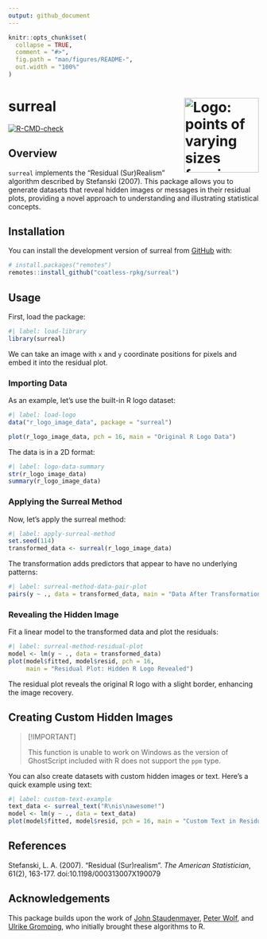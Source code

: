 ```yaml
---
output: github_document
---
```


<!-- README.md is generated from README.Rmd. Please edit that file -->

```r
knitr::opts_chunk$set(
  collapse = TRUE,
  comment = "#>",
  fig.path = "man/figures/README-",
  out.width = "100%"
)
```

# surreal <img src="man/figures/logo-surreal.png" align="right" alt="Logo: points of varying sizes forming a hidden pattern" width="150"/>

<!-- badges: start -->
[![R-CMD-check](https://github.com/coatless-rpkg/surreal/actions/workflows/R-CMD-check.yaml/badge.svg)](https://github.com/coatless-rpkg/surreal/actions/workflows/R-CMD-check.yaml)
<!-- badges: end -->

## Overview

`surreal` implements the "Residual (Sur)Realism" algorithm described by 
Stefanski (2007). This package allows you to generate datasets that 
reveal hidden images or messages in their residual plots, providing a novel 
approach to understanding and illustrating statistical concepts.

## Installation

You can install the development version of surreal from [GitHub](https://github.com/) with:

``` r
# install.packages("remotes")
remotes::install_github("coatless-rpkg/surreal")
```

## Usage

First, load the package:

```r
#| label: load-library
library(surreal)
```

We can take an image with `x` and `y` coordinate positions for pixels and
embed it into the residual plot. 

### Importing Data

As an example, let's use the built-in R logo dataset:

```r
#| label: load-logo
data("r_logo_image_data", package = "surreal")

plot(r_logo_image_data, pch = 16, main = "Original R Logo Data")
```

The data is in a 2D format:

```r
#| label: logo-data-summary
str(r_logo_image_data)
summary(r_logo_image_data)
```

### Applying the Surreal Method

Now, let's apply the surreal method:

```r
#| label: apply-surreal-method
set.seed(114)
transformed_data <- surreal(r_logo_image_data)
```

The transformation adds predictors that appear to have no underlying patterns:

```r
#| label: surreal-method-data-pair-plot
pairs(y ~ ., data = transformed_data, main = "Data After Transformation")
```

### Revealing the Hidden Image

Fit a linear model to the transformed data and plot the residuals:

```r
#| label: surreal-method-residual-plot
model <- lm(y ~ ., data = transformed_data)
plot(model$fitted, model$resid, pch = 16, 
     main = "Residual Plot: Hidden R Logo Revealed")
```

The residual plot reveals the original R logo with a slight border, enhancing the image recovery.

## Creating Custom Hidden Images

> [!IMPORTANT]
>
> This function is unable to work on Windows as the version of GhostScript included with R does not support the `ppm` type.

You can also create datasets with custom hidden images or text. Here's a quick example using text:

```r
#| label: custom-text-example
text_data <- surreal_text("R\nis\nawesome!")
model <- lm(y ~ ., data = text_data)
plot(model$fitted, model$resid, pch = 16, main = "Custom Text in Residuals")
```

## References

Stefanski, L. A. (2007). "Residual (Sur)realism". *The American Statistician*, 61(2), 163-177. doi:10.1198/000313007X190079

## Acknowledgements

This package builds upon the work of [John Staudenmayer](https://www4.stat.ncsu.edu/~stefansk/NSF_Supported/Hidden_Images/000_R_Programs/John_Staudenmayer/),
[Peter Wolf](https://www4.stat.ncsu.edu/~stefansk/NSF_Supported/Hidden_Images/000_R_Programs/Peter_Wolf/), and
[Ulrike Gromping](https://www4.stat.ncsu.edu/~stefansk/NSF_Supported/Hidden_Images/000_R_Programs/Ulrike_Gromping/),
who initially brought these algorithms to R.
